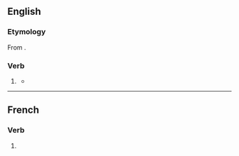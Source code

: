 {{also|immobilisé}}

==English==

===Etymology===
From {{der|en|fr|immobiliser}}.

===Verb===
{{en-verb}}

# {{lb|en|British spelling}} {{alternative spelling of|en|immobilize}}
#* {{quote-journal|en|year=1962|month=July|title=Talking of Trains: U.S. city to subsidise railroads?|journal=Modern Railways|page=14|text=For the past three-and-half years the City of Philadelphia has been successfully operating commuter services within city boundaries. The aim is to attract motorists to the rail, to relieve street traffic which has tended to '''immobilise''' the city.}}

----

==French==

===Verb===
{{head|fr|verb form}}

# {{inflection of|fr|immobiliser||1//3|s|pres|ind//sub|;|2|s|impr}}